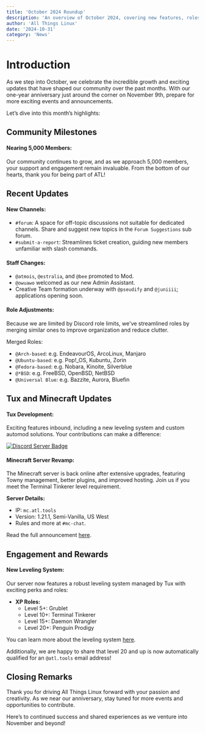 ```yaml
---
title: 'October 2024 Roundup'
description: 'An overview of October 2024, covering new features, roles, and server updates. Join us as we prepare for our upcoming one-year anniversary!'
author: 'All Things Linux'
date: '2024-10-31'
category: 'News'
---
```


# Introduction

As we step into October, we celebrate the incredible growth and exciting updates that have shaped our community over the past months. With our one-year anniversary just around the corner on November 9th, prepare for more exciting events and announcements.

Let’s dive into this month’s highlights:

## Community Milestones

#### Nearing 5,000 Members:

Our community continues to grow, and as we approach 5,000 members, your support and engagement remain invaluable. From the bottom of our hearts, thank you for being part of ATL!

## Recent Updates

#### New Channels:

- `#forum`: A space for off-topic discussions not suitable for dedicated channels. Share and suggest new topics in the `Forum Suggestions` sub forum.
- `#submit-a-report`: Streamlines ticket creation, guiding new members unfamiliar with slash commands.

#### Staff Changes:

- `@atmois`, `@estralia`, and `@bee` promoted to Mod.
- `@owuawo` welcomed as our new Admin Assistant.
- Creative Team formation underway with `@pseudify` and `@juniiii`; applications opening soon.

#### Role Adjustments:

Because we are limited by Discord role limits, we've streamlined roles by merging similar ones to improve organization and reduce clutter.

Merged Roles:

- `@Arch-based`: e.g. EndeavourOS, ArcoLinux, Manjaro
- `@Ubuntu-based`: e.g. Pop!\_OS, Kubuntu, Zorin
- `@Fedora-based`: e.g. Nobara, Kinoite, Silverblue
- `@*BSD`: e.g. FreeBSD, OpenBSD, NetBSD
- `@Universal Blue`: e.g. Bazzite, Aurora, Bluefin

## Tux and Minecraft Updates

#### Tux Development:

Exciting features inbound, including a new leveling system and custom automod solutions. Your contributions can make a difference:

<a href="https://discord.gg/eDhEmSFb5v">
  <Image
    src="https://dcbadge.limes.pink/api/server/https://discord.gg/eDhEmSFb5v"
    alt="Discord Server Badge"
    width={300}
    height={200}
    className="rounded-full"
  />
</a>

#### Minecraft Server Revamp:

The Minecraft server is back online after extensive upgrades, featuring Towny management, better plugins, and improved hosting. Join us if you meet the Terminal Tinkerer level requirement.

**Server Details:**

- IP: `mc.atl.tools`
- Version: 1.21.1, Semi-Vanilla, US West
- Rules and more at `#mc-chat`.

Read the full announcement [here](https://discord.com/channels/1172245377395728464/1172343581495795752/1292516963058450522).

## Engagement and Rewards

#### New Leveling System:

Our server now features a robust leveling system managed by Tux with exciting perks and roles:

- **XP Roles:**
  - Level 5+: Grublet
  - Level 10+: Terminal Tinkerer
  - Level 15+: Daemon Wrangler
  - Level 20+: Penguin Prodigy

You can learn more about the leveling system [here](https://discord.com/channels/1172245377395728464/1172343581495795752/1291947556896510013).

Additionally, we are happy to share that level 20 and up is now automatically qualified for an `@atl.tools` email address!

## Closing Remarks

Thank you for driving All Things Linux forward with your passion and creativity. As we near our anniversary, stay tuned for more events and opportunities to contribute.

Here’s to continued success and shared experiences as we venture into November and beyond!

